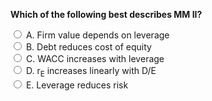 ::: {.question-block}

<form onsubmit="event.preventDefault(); checkAnswer('module7_mcq_q99')" data-correct-answer="D">
<strong style="display: block;">Which of the following best describes MM II?</strong>

<label><input type="radio" name="module7_mcq_q99" value="A"> A. Firm value depends on leverage</label><br>
<label><input type="radio" name="module7_mcq_q99" value="B"> B. Debt reduces cost of equity</label><br>
<label><input type="radio" name="module7_mcq_q99" value="C"> C. WACC increases with leverage</label><br>
<label><input type="radio" name="module7_mcq_q99" value="D"> D. r<sub>E</sub> increases linearly with D/E</label><br>
<label><input type="radio" name="module7_mcq_q99" value="E"> E. Leverage reduces risk</label><br>
</form>

<div id="feedback-module7_mcq_q99" class="feedback" data-status="" style="display:none;">
✅ Correct: D. MM II: cost of equity rises linearly with leverage, slope = (r<sub>U</sub>−r<sub>D</sub>).
</div>

:::

